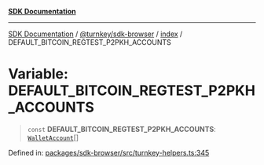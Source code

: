 [**SDK Documentation**](../../../../README.mdx)

***

[SDK Documentation](../../../../packages.mdx) / [@turnkey/sdk-browser](../../README.mdx) / [index](../README.mdx) / DEFAULT\_BITCOIN\_REGTEST\_P2PKH\_ACCOUNTS

# Variable: DEFAULT\_BITCOIN\_REGTEST\_P2PKH\_ACCOUNTS

> `const` **DEFAULT\_BITCOIN\_REGTEST\_P2PKH\_ACCOUNTS**: [`WalletAccount`](../interfaces/WalletAccount.mdx)[]

Defined in: [packages/sdk-browser/src/turnkey-helpers.ts:345](https://github.com/tkhq/sdk/blob/3a88af7d1d927c6022706911d6af0f92f1440e00/packages/sdk-browser/src/turnkey-helpers.ts#L345)
